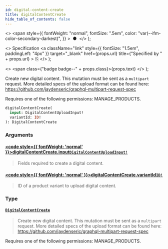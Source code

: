 ```yaml
---
id: digital-content-create
title: digitalContentCreate
hide_table_of_contents: false
---
```


  <>
    <span
      style={{
        fontWeight: "normal",
        fontSize: ".5em",
        color: "var(--ifm-color-secondary-darkest)",
      }}
    >
      &nbsp;●&nbsp;
    </span>
  </>
);

  <>
    Specification
    <a
      className="link"
      style={{ fontSize: "1.5em", paddingLeft: "4px" }}
      target="\_blank"
      href={props.url}
      title={"Specified by " + props.url}
    >
      ⎘
    </a>
  </>
);

  <>
    <span class={"badge badge--" + props.class}>{props.text}</span>
  </>
);

Create new digital content. This mutation must be sent as a `multipart` request. More detailed specs of the upload format can be found here: https://github.com/jaydenseric/graphql-multipart-request-spec

Requires one of the following permissions: MANAGE_PRODUCTS.

```graphql
digitalContentCreate(
  input: DigitalContentUploadInput!
  variantId: ID!
): DigitalContentCreate
```

### Arguments

#### [<code style={{ fontWeight: 'normal' }}>digitalContentCreate.<b>input</b></code>](#)<Bullet />[`DigitalContentUploadInput!`](../../api-reference/inputs/digital-content-upload-input) <Badge class="secondary" text="non-null"/> <Badge class="secondary" text="input"/>

> Fields required to create a digital content.

#### [<code style={{ fontWeight: 'normal' }}>digitalContentCreate.<b>variantId</b></code>](#)<Bullet />[`ID!`](../../api-reference/scalars/id) <Badge class="secondary" text="non-null"/> <Badge class="secondary" text="scalar"/>

> ID of a product variant to upload digital content.

### Type

#### [`DigitalContentCreate`](../../api-reference/objects/digital-content-create) <Badge class="secondary" text="object"/>

> Create new digital content. This mutation must be sent as a `multipart` request. More detailed specs of the upload format can be found here: https://github.com/jaydenseric/graphql-multipart-request-spec

Requires one of the following permissions: MANAGE_PRODUCTS.

>
